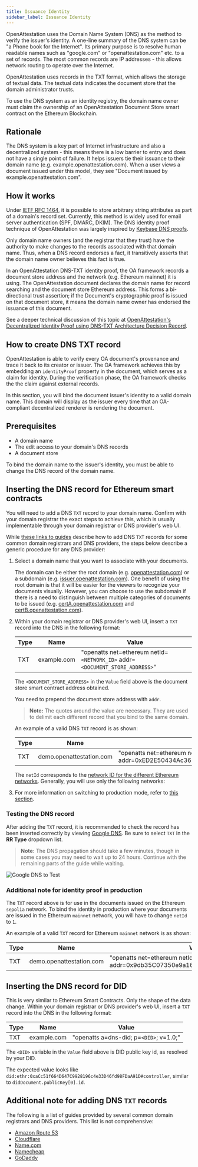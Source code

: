```yaml
---
title: Issuance Identity
sidebar_label: Issuance Identity
---
```


OpenAttestation uses the Domain Name System (DNS) as the method to verify the issuer's identity. A one-line summary of the DNS system can be "a Phone book for the Internet". Its primary purpose is to resolve human readable names such as "google.com" or "openattestation.com" etc. to a set of records. The most common records are IP addresses - this allows network routing to operate over the Internet.

OpenAttestation uses records in the TXT format, which allows the storage of textual data. The textual data indicates the document store that the domain administrator trusts.

To use the DNS system as an identity registry, the domain name owner must claim the ownership of an OpenAttestation Document Store smart contract on the Ethereum Blockchain.

## Rationale

The DNS system is a key part of Internet infrastructure and also a decentralized system - this means there is a low barrier to entry and does not have a single point of failure. It helps issuers tie their issuance to their domain name (e.g. example.openattestation.com). When a user views a document issued under this model, they see "Document issued by example.openattestation.com".

## How it works

Under [IETF RFC 1464](https://tools.ietf.org/html/rfc1464), it is possible to store arbitrary string attributes as part of a domain's record set. Currently, this method is widely used for email server authentication (SPF, DMARC, DKIM). The DNS identity proof technique of OpenAttestation was largely inspired by [Keybase DNS proofs](https://github.com/keybase/keybase-issues/issues/367).

Only domain name owners (and the registrar that they trust) have the authority to make changes to the records associated with that domain name. Thus, when a DNS record endorses a fact, it transitively asserts that the domain name owner believes this fact is true.

In an OpenAttestation DNS-TXT identity proof, the OA framework records a document store address and the network (e.g. Ethereum mainnet) it is using. The OpenAttestation document declares the domain name for record searching and the document store Ethereum address. This forms a bi-directional trust assertion; if the Document's cryptographic proof is issued on that document store, it means the domain name owner has endorsed the issuance of this document.

See a deeper technical discussion of this topic at [OpenAttestation's Decentralized Identity Proof using DNS-TXT Architecture Decision Record](https://github.com/Open-Attestation/adr/blob/master/decentralized_identity_proof_DNS-TXT.md).

## How to create DNS TXT record

OpenAttestation is able to verify every OA document's provenance and trace it back to its creator or issuer. The OA framework achieves this by embedding an `identityProof` property in the document, which serves as a claim for identity. During the verification phase, the OA framework checks the the claim against external records.

In this section, you will bind the document issuer's identity to a valid domain name. This domain will display as the issuer every time that an OA-compliant decentralized renderer is rendering the document.

## Prerequisites

- A domain name
- The edit access to your domain's DNS records
- A document store

To bind the domain name to the issuer's identity, you must be able to change the DNS record of the domain name.

## Inserting the DNS record for Ethereum smart contracts

You will need to add a DNS `TXT` record to your domain name. Confirm with your domain registrar the exact steps to achieve this, which is usually implementable through your domain registrar or DNS provider's web UI.

While [these links to guides](#additional-note-for-adding-dns-txt-records) describe how to add DNS `TXT` records for some common domain registrars and DNS providers, the steps below describe a generic procedure for any DNS provider:

1. Select a domain name that you want to associate with your documents. 

    The domain can be either the root domain (e.g. [openattestation.com](http://openattestation.com/)) or a subdomain (e.g. [issuer.openattestation.com](http://issuer.openattestation.com/)). One benefit of using the root domain is that it will be easier for the viewers to recognize your documents visually. However, you can choose to use the subdomain if there is a need to distinguish between multiple categories of documents to be issued (e.g. [certA.openattestation.com](http://certa.openattestation.com/) and [certB.openattestation.com](http://certb.openattestation.com/)).

2. Within your domain registrar or DNS provider's web UI, insert a `TXT` record into the DNS in the following format:

    | Type | Name        | Value                                                           |
    | ---- | ----------- | --------------------------------------------------------------- |
    | TXT  | example.com | "openatts net=ethereum netId=`<NETWORK_ID>` addr=`<DOCUMENT_STORE_ADDRESS>`" |

    The `<DOCUMENT_STORE_ADDRESS>` in the `Value` field above is the document store smart contract address obtained. 
    
    You need to prepend the document store address with `addr`.

    >**Note:** The quotes around the value are necessary. They are used to delimit each different record that you bind to the same domain.

    An example of a valid DNS `TXT` record is as shown:

    | Type | Name                     | Value                                                                           |
    | ---- | ------------------------ | ------------------------------------------------------------------------------- |
    | TXT  | demo.openattestation.com | "openatts net=ethereum netId=11155111 addr=0xED2E50434Ac3623bAD763a35213DAD79b43208E4" |

    The `netId` corresponds to the [network ID for the different Ethereum networks](https://chainid.network/). Generally, you will use only the following networks:

    <!-- Reusing the Network Table here -->

    <SupportedNetworks />

3. For more information on switching to production mode, refer to [this section](#additional-note-for-identity-proof-in-production).

### Testing the DNS record

After adding the `TXT` record, it is recommended to check the record has been inserted correctly by viewing [Google DNS](https://dns.google.com/). Be sure to select `TXT` in the **RR Type** dropdown list.

>**Note:** The DNS propagation should take a few minutes, though in some cases you may need to wait up to 24 hours. Continue with the remaining parts of the guide while waiting.

![Google DNS to Test](/docs/developer-section/quickstart/configuring-dns/google-dns.png)

### Additional note for identity proof in production

The `TXT` record above is for use in the documents issued on the Ethereum `sepolia` network. To bind the identity in production where your documents are issued in the Ethereum `mainnet` network, you will have to change `netId` to `1`.

An example of a valid `TXT` record for Ethereum `mainnet` network is as shown:

| Type | Name                     | Value                                                                           |
| ---- | ------------------------ | ------------------------------------------------------------------------------- |
| TXT  | demo.openattestation.com | "openatts net=ethereum netId=1 addr=0x9db35C07350e9a16C828dAda37fd9c2923c75812" |

## Inserting the DNS record for DID

This is very similar to Ethereum Smart Contracts. Only the shape of the data change.
Within your domain registrar or DNS provider's web UI, insert a `TXT` record into the DNS in the following format:

| Type | Name        | Value                                   |
| ---- | ----------- | --------------------------------------- |
| TXT  | example.com | "openatts a=dns-did; p=`<DID>`; v=1.0;" |

The `<DID>` variable in the `Value` field above is DID public key id, as resolved by your DID. 

The expected value looks like `did:ethr:0xaCc51f664D647C9928196c4e33D46fd98FDaA91D#controller`, similar to `didDocument.publicKey[0].id`.

## Additional note for adding DNS `TXT` records

The following is a list of guides provided by several common domain registrars and DNS providers. This list is not comprehensive:

- [Amazon Route 53](https://docs.aws.amazon.com/ses/latest/DeveloperGuide/dns-txt-records.html)
- [Cloudflare](https://support.cloudflare.com/hc/en-us/articles/360019093151-Managing-DNS-records-in-Cloudflare)
- [Name.com](https://www.name.com/support/articles/115004972547-Adding-a-TXT-Record)
- [Namecheap](https://www.namecheap.com/support/knowledgebase/article.aspx/317/2237/how-do-i-add-txtspfdkimdmarc-records-for-my-domain)
- [GoDaddy](https://sg.godaddy.com/help/add-a-txt-record-19232)
